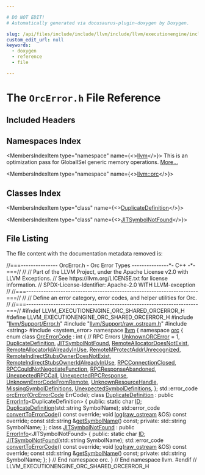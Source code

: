 ```yaml
---

# DO NOT EDIT!
# Automatically generated via docusaurus-plugin-doxygen by Doxygen.

slug: /api/files/include/include/llvm/include/llvm/executionengine/include/llvm/executionengine/orc/include/llvm/executionengine/orc/shared/orcerror-h
custom_edit_url: null
keywords:
  - doxygen
  - reference
  - file

---
```





# The `OrcError.h` File Reference

<DoxygenPage pluginConfig={pluginConfig}>



## Included Headers

<IncludesList>
<IncludesListItem
  filePath="llvm/Support/Error.h"
  permalink="/docs/api/files/include/include/llvm/include/llvm/support/error-h"
  isLocal="true" />
<IncludesListItem
  filePath="llvm/Support/raw_ostream.h"
  permalink="/docs/api/files/include/include/llvm/include/llvm/support/raw-ostream-h"
  isLocal="true" />
<IncludesListItem
  filePath="string"
  permalink=""
  isLocal="false" />
<IncludesListItem
  filePath="system_error"
  permalink=""
  isLocal="false" />
</IncludesList>

## Namespaces Index

<MembersIndex>

<MembersIndexItem
  type="namespace"
  name={<><a href="/docs/api/namespaces/llvm">llvm</a></>}>
This is an optimization pass for GlobalISel generic memory operations. <a href="/docs/api/namespaces/llvm/#details">More...</a>
</MembersIndexItem>

<MembersIndexItem
  type="namespace"
  name={<><a href="/docs/api/namespaces/llvm/orc">llvm::orc</a></>}>
</MembersIndexItem>

</MembersIndex>

## Classes Index

<MembersIndex>

<MembersIndexItem
  type="class"
  name={<><a href="/docs/api/classes/llvm/orc/duplicatedefinition">DuplicateDefinition</a></>}>
</MembersIndexItem>

<MembersIndexItem
  type="class"
  name={<><a href="/docs/api/classes/llvm/orc/jitsymbolnotfound">JITSymbolNotFound</a></>}>
</MembersIndexItem>

</MembersIndex>


## File Listing

The file content with the documentation metadata removed is:

<ProgramListing>

<Link id="l00001" /><CodeLine lineNumber="1"><Highlight kind="comment">//===--------------- OrcError.h - Orc Error Types ---------------&#42;- C++ -&#42;-===//</Highlight><Highlight kind="normal"></Highlight></CodeLine>
<Link id="l00002" /><CodeLine lineNumber="2"><Highlight kind="normal"></Highlight><Highlight kind="comment">//</Highlight><Highlight kind="normal"></Highlight></CodeLine>
<Link id="l00003" /><CodeLine lineNumber="3"><Highlight kind="normal"></Highlight><Highlight kind="comment">// Part of the LLVM Project, under the Apache License v2.0 with LLVM Exceptions.</Highlight><Highlight kind="normal"></Highlight></CodeLine>
<Link id="l00004" /><CodeLine lineNumber="4"><Highlight kind="normal"></Highlight><Highlight kind="comment">// See https://llvm.org/LICENSE.txt for license information.</Highlight><Highlight kind="normal"></Highlight></CodeLine>
<Link id="l00005" /><CodeLine lineNumber="5"><Highlight kind="normal"></Highlight><Highlight kind="comment">// SPDX-License-Identifier: Apache-2.0 WITH LLVM-exception</Highlight><Highlight kind="normal"></Highlight></CodeLine>
<Link id="l00006" /><CodeLine lineNumber="6"><Highlight kind="normal"></Highlight><Highlight kind="comment">//</Highlight><Highlight kind="normal"></Highlight></CodeLine>
<Link id="l00007" /><CodeLine lineNumber="7"><Highlight kind="normal"></Highlight><Highlight kind="comment">//===----------------------------------------------------------------------===//</Highlight><Highlight kind="normal"></Highlight></CodeLine>
<Link id="l00008" /><CodeLine lineNumber="8"><Highlight kind="normal"></Highlight><Highlight kind="comment">//</Highlight><Highlight kind="normal"></Highlight></CodeLine>
<Link id="l00009" /><CodeLine lineNumber="9"><Highlight kind="normal"></Highlight><Highlight kind="comment">// Define an error category, error codes, and helper utilities for Orc.</Highlight><Highlight kind="normal"></Highlight></CodeLine>
<Link id="l00010" /><CodeLine lineNumber="10"><Highlight kind="normal"></Highlight><Highlight kind="comment">//</Highlight><Highlight kind="normal"></Highlight></CodeLine>
<Link id="l00011" /><CodeLine lineNumber="11"><Highlight kind="normal"></Highlight><Highlight kind="comment">//===----------------------------------------------------------------------===//</Highlight><Highlight kind="normal"></Highlight></CodeLine>
<Link id="l00012" /><CodeLine lineNumber="12"><Highlight kind="normal"></Highlight></CodeLine>
<Link id="l00013" /><CodeLine lineNumber="13"><Highlight kind="normal"></Highlight><Highlight kind="preprocessor">#ifndef LLVM&#95;EXECUTIONENGINE&#95;ORC&#95;SHARED&#95;ORCERROR&#95;H</Highlight><Highlight kind="normal"></Highlight></CodeLine>
<Link id="l00014" /><CodeLine lineNumber="14"><Highlight kind="normal"></Highlight><Highlight kind="preprocessor">#define LLVM&#95;EXECUTIONENGINE&#95;ORC&#95;SHARED&#95;ORCERROR&#95;H</Highlight><Highlight kind="normal"></Highlight></CodeLine>
<Link id="l00015" /><CodeLine lineNumber="15"><Highlight kind="normal"></Highlight></CodeLine>
<Link id="l00016" /><CodeLine lineNumber="16"><Highlight kind="normal"></Highlight><Highlight kind="preprocessor">#include &quot;<a href="/docs/api/files/include/include/llvm/include/llvm/support/error-h">llvm/Support/Error.h</a>&quot;</Highlight><Highlight kind="normal"></Highlight></CodeLine>
<Link id="l00017" /><CodeLine lineNumber="17"><Highlight kind="normal"></Highlight><Highlight kind="preprocessor">#include &quot;<a href="/docs/api/files/include/include/llvm/include/llvm/support/raw-ostream-h">llvm/Support/raw&#95;ostream.h</a>&quot;</Highlight><Highlight kind="normal"></Highlight></CodeLine>
<Link id="l00018" /><CodeLine lineNumber="18"><Highlight kind="normal"></Highlight><Highlight kind="preprocessor">#include &lt;string&gt;</Highlight><Highlight kind="normal"></Highlight></CodeLine>
<Link id="l00019" /><CodeLine lineNumber="19"><Highlight kind="normal"></Highlight><Highlight kind="preprocessor">#include &lt;system&#95;error&gt;</Highlight><Highlight kind="normal"></Highlight></CodeLine>
<Link id="l00020" /><CodeLine lineNumber="20"><Highlight kind="normal"></Highlight></CodeLine>
<Link id="l00021" /><CodeLine lineNumber="21"><Highlight kind="normal"></Highlight><Highlight kind="keyword">namespace </Highlight><Highlight kind="normal"><a href="/docs/api/namespaces/llvm">llvm</a> &#123;</Highlight></CodeLine>
<Link id="l00022" /><CodeLine lineNumber="22"><Highlight kind="normal"></Highlight><Highlight kind="keyword">namespace </Highlight><Highlight kind="normal"><a href="/docs/api/namespaces/llvm/orc">orc</a> &#123;</Highlight></CodeLine>
<Link id="l00023" /><CodeLine lineNumber="23"><Highlight kind="normal"></Highlight></CodeLine>
<Link id="l00024" /><CodeLine lineNumber="24" lineLink="/docs/api/namespaces/llvm/orc/#a2ac00a1daeb719e880429ee3a1a2cec9"><Highlight kind="normal"></Highlight><Highlight kind="keyword">enum class</Highlight><Highlight kind="normal"> <a href="/docs/api/namespaces/llvm/orc/#a2ac00a1daeb719e880429ee3a1a2cec9">OrcErrorCode</a> : </Highlight><Highlight kind="keywordtype">int</Highlight><Highlight kind="normal"> &#123;</Highlight></CodeLine>
<Link id="l00025" /><CodeLine lineNumber="25"><Highlight kind="normal">  </Highlight><Highlight kind="comment">// RPC Errors</Highlight><Highlight kind="normal"></Highlight></CodeLine>
<Link id="l00026" /><CodeLine lineNumber="26" lineLink="/docs/api/namespaces/llvm/orc/#a2ac00a1daeb719e880429ee3a1a2cec9a9cdc93dde9ad70aa22e0c4ed2a096d8f"><Highlight kind="normal">  <a href="/docs/api/namespaces/llvm/orc/#a2ac00a1daeb719e880429ee3a1a2cec9a9cdc93dde9ad70aa22e0c4ed2a096d8f">UnknownORCError</a> = 1,</Highlight></CodeLine>
<Link id="l00027" /><CodeLine lineNumber="27" lineLink="/docs/api/namespaces/llvm/orc/#a2ac00a1daeb719e880429ee3a1a2cec9a3c7a3debdc594fa39ee86b3d4c5d3bea"><Highlight kind="normal">  <a href="/docs/api/classes/llvm/orc/duplicatedefinition">DuplicateDefinition</a>,</Highlight></CodeLine>
<Link id="l00028" /><CodeLine lineNumber="28" lineLink="/docs/api/namespaces/llvm/orc/#a2ac00a1daeb719e880429ee3a1a2cec9aaef2ea5850b12e7cddc1f4a55201e832"><Highlight kind="normal">  <a href="/docs/api/classes/llvm/orc/jitsymbolnotfound">JITSymbolNotFound</a>,</Highlight></CodeLine>
<Link id="l00029" /><CodeLine lineNumber="29" lineLink="/docs/api/namespaces/llvm/orc/#a2ac00a1daeb719e880429ee3a1a2cec9a1129a818c9d693ec0420ec0102f182a1"><Highlight kind="normal">  <a href="/docs/api/namespaces/llvm/orc/#a2ac00a1daeb719e880429ee3a1a2cec9a1129a818c9d693ec0420ec0102f182a1">RemoteAllocatorDoesNotExist</a>,</Highlight></CodeLine>
<Link id="l00030" /><CodeLine lineNumber="30" lineLink="/docs/api/namespaces/llvm/orc/#a2ac00a1daeb719e880429ee3a1a2cec9ab86ba6d4a6eea12ea7cd33a379182d99"><Highlight kind="normal">  <a href="/docs/api/namespaces/llvm/orc/#a2ac00a1daeb719e880429ee3a1a2cec9ab86ba6d4a6eea12ea7cd33a379182d99">RemoteAllocatorIdAlreadyInUse</a>,</Highlight></CodeLine>
<Link id="l00031" /><CodeLine lineNumber="31" lineLink="/docs/api/namespaces/llvm/orc/#a2ac00a1daeb719e880429ee3a1a2cec9a7fc0ded8d4d5f06591033d64e7a71038"><Highlight kind="normal">  <a href="/docs/api/namespaces/llvm/orc/#a2ac00a1daeb719e880429ee3a1a2cec9a7fc0ded8d4d5f06591033d64e7a71038">RemoteMProtectAddrUnrecognized</a>,</Highlight></CodeLine>
<Link id="l00032" /><CodeLine lineNumber="32" lineLink="/docs/api/namespaces/llvm/orc/#a2ac00a1daeb719e880429ee3a1a2cec9aacda0870eae3bf8a988c31e8e2b99810"><Highlight kind="normal">  <a href="/docs/api/namespaces/llvm/orc/#a2ac00a1daeb719e880429ee3a1a2cec9aacda0870eae3bf8a988c31e8e2b99810">RemoteIndirectStubsOwnerDoesNotExist</a>,</Highlight></CodeLine>
<Link id="l00033" /><CodeLine lineNumber="33" lineLink="/docs/api/namespaces/llvm/orc/#a2ac00a1daeb719e880429ee3a1a2cec9aea9d5333b542d9b799d2ef5cda4e1a3c"><Highlight kind="normal">  <a href="/docs/api/namespaces/llvm/orc/#a2ac00a1daeb719e880429ee3a1a2cec9aea9d5333b542d9b799d2ef5cda4e1a3c">RemoteIndirectStubsOwnerIdAlreadyInUse</a>,</Highlight></CodeLine>
<Link id="l00034" /><CodeLine lineNumber="34" lineLink="/docs/api/namespaces/llvm/orc/#a2ac00a1daeb719e880429ee3a1a2cec9a1b5ed3737cd80e283f367fb58daeff01"><Highlight kind="normal">  <a href="/docs/api/namespaces/llvm/orc/#a2ac00a1daeb719e880429ee3a1a2cec9a1b5ed3737cd80e283f367fb58daeff01">RPCConnectionClosed</a>,</Highlight></CodeLine>
<Link id="l00035" /><CodeLine lineNumber="35" lineLink="/docs/api/namespaces/llvm/orc/#a2ac00a1daeb719e880429ee3a1a2cec9a320b7102df8e58164bbc442019093227"><Highlight kind="normal">  <a href="/docs/api/namespaces/llvm/orc/#a2ac00a1daeb719e880429ee3a1a2cec9a320b7102df8e58164bbc442019093227">RPCCouldNotNegotiateFunction</a>,</Highlight></CodeLine>
<Link id="l00036" /><CodeLine lineNumber="36" lineLink="/docs/api/namespaces/llvm/orc/#a2ac00a1daeb719e880429ee3a1a2cec9ab34a1bdc4a622d03ebcb86674dd011b4"><Highlight kind="normal">  <a href="/docs/api/namespaces/llvm/orc/#a2ac00a1daeb719e880429ee3a1a2cec9ab34a1bdc4a622d03ebcb86674dd011b4">RPCResponseAbandoned</a>,</Highlight></CodeLine>
<Link id="l00037" /><CodeLine lineNumber="37" lineLink="/docs/api/namespaces/llvm/orc/#a2ac00a1daeb719e880429ee3a1a2cec9ae50a21d5a3fa1908cd75f253ce1d557b"><Highlight kind="normal">  <a href="/docs/api/namespaces/llvm/orc/#a2ac00a1daeb719e880429ee3a1a2cec9ae50a21d5a3fa1908cd75f253ce1d557b">UnexpectedRPCCall</a>,</Highlight></CodeLine>
<Link id="l00038" /><CodeLine lineNumber="38" lineLink="/docs/api/namespaces/llvm/orc/#a2ac00a1daeb719e880429ee3a1a2cec9a7aaf4df089b90dc6518982710f7ab1cc"><Highlight kind="normal">  <a href="/docs/api/namespaces/llvm/orc/#a2ac00a1daeb719e880429ee3a1a2cec9a7aaf4df089b90dc6518982710f7ab1cc">UnexpectedRPCResponse</a>,</Highlight></CodeLine>
<Link id="l00039" /><CodeLine lineNumber="39" lineLink="/docs/api/namespaces/llvm/orc/#a2ac00a1daeb719e880429ee3a1a2cec9a5ff829bc3f475331da4e1e09d4b11fd7"><Highlight kind="normal">  <a href="/docs/api/namespaces/llvm/orc/#a2ac00a1daeb719e880429ee3a1a2cec9a5ff829bc3f475331da4e1e09d4b11fd7">UnknownErrorCodeFromRemote</a>,</Highlight></CodeLine>
<Link id="l00040" /><CodeLine lineNumber="40" lineLink="/docs/api/namespaces/llvm/orc/#a2ac00a1daeb719e880429ee3a1a2cec9aa492b440879c3dcf5819ac4aac49ea2a"><Highlight kind="normal">  <a href="/docs/api/namespaces/llvm/orc/#a2ac00a1daeb719e880429ee3a1a2cec9aa492b440879c3dcf5819ac4aac49ea2a">UnknownResourceHandle</a>,</Highlight></CodeLine>
<Link id="l00041" /><CodeLine lineNumber="41" lineLink="/docs/api/namespaces/llvm/orc/#a2ac00a1daeb719e880429ee3a1a2cec9ab5ea62e5272ec6fc807c54b3d23b27d7"><Highlight kind="normal">  <a href="/docs/api/classes/llvm/orc/missingsymboldefinitions">MissingSymbolDefinitions</a>,</Highlight></CodeLine>
<Link id="l00042" /><CodeLine lineNumber="42" lineLink="/docs/api/namespaces/llvm/orc/#a2ac00a1daeb719e880429ee3a1a2cec9acc1dada5386d1d6091d1ebe9d02ef562"><Highlight kind="normal">  <a href="/docs/api/classes/llvm/orc/unexpectedsymboldefinitions">UnexpectedSymbolDefinitions</a>,</Highlight></CodeLine>
<Link id="l00043" /><CodeLine lineNumber="43"><Highlight kind="normal">&#125;;</Highlight></CodeLine>
<Link id="l00044" /><CodeLine lineNumber="44"><Highlight kind="normal"></Highlight></CodeLine>
<Link id="l00045" /><CodeLine lineNumber="45"><Highlight kind="normal">std::error&#95;code <a href="/docs/api/namespaces/llvm/orc/#ae894da765bbe20dda1a5c7b4f00b13c5">orcError</a>(<a href="/docs/api/namespaces/llvm/orc/#a2ac00a1daeb719e880429ee3a1a2cec9">OrcErrorCode</a> ErrCode);</Highlight></CodeLine>
<Link id="l00046" /><CodeLine lineNumber="46"><Highlight kind="normal"></Highlight></CodeLine>
<Link id="l00047" /><CodeLine lineNumber="47" lineLink="/docs/api/classes/llvm/orc/duplicatedefinition"><Highlight kind="normal"></Highlight><Highlight kind="keyword">class </Highlight><Highlight kind="normal"><a href="/docs/api/classes/llvm/orc/duplicatedefinition/#ac90901d99111591acd60b45f6be55839">DuplicateDefinition</a> : </Highlight><Highlight kind="keyword">public</Highlight><Highlight kind="normal"> <a href="/docs/api/classes/llvm/errorinfo">ErrorInfo</a>&lt;DuplicateDefinition&gt; &#123;</Highlight></CodeLine>
<Link id="l00048" /><CodeLine lineNumber="48"><Highlight kind="normal"></Highlight><Highlight kind="keyword">public</Highlight><Highlight kind="normal">:</Highlight></CodeLine>
<Link id="l00049" /><CodeLine lineNumber="49" lineLink="/docs/api/classes/llvm/orc/duplicatedefinition/#a44129d1d0d22eb4b233d3c9f75650a04"><Highlight kind="normal">  </Highlight><Highlight kind="keyword">static</Highlight><Highlight kind="normal"> </Highlight><Highlight kind="keywordtype">char</Highlight><Highlight kind="normal"> <a href="/docs/api/classes/llvm/orc/duplicatedefinition/#a44129d1d0d22eb4b233d3c9f75650a04">ID</a>;</Highlight></CodeLine>
<Link id="l00050" /><CodeLine lineNumber="50"><Highlight kind="normal"></Highlight></CodeLine>
<Link id="l00051" /><CodeLine lineNumber="51"><Highlight kind="normal">  <a href="/docs/api/namespaces/llvm/orc/#a2ac00a1daeb719e880429ee3a1a2cec9a3c7a3debdc594fa39ee86b3d4c5d3bea">DuplicateDefinition</a>(std::string SymbolName);</Highlight></CodeLine>
<Link id="l00052" /><CodeLine lineNumber="52"><Highlight kind="normal">  std::error&#95;code <a href="/docs/api/classes/llvm/orc/duplicatedefinition/#ae95988177921aa6e9fe2d9e94b809ee0">convertToErrorCode</a>() </Highlight><Highlight kind="keyword">const override</Highlight><Highlight kind="normal">;</Highlight></CodeLine>
<Link id="l00053" /><CodeLine lineNumber="53"><Highlight kind="normal">  </Highlight><Highlight kind="keywordtype">void</Highlight><Highlight kind="normal"> <a href="/docs/api/classes/llvm/orc/duplicatedefinition/#a43a56d5bee12f6e962815c008454f6c3">log</a>(<a href="/docs/api/classes/llvm/raw-ostream">raw&#95;ostream</a> &amp;OS) </Highlight><Highlight kind="keyword">const override</Highlight><Highlight kind="normal">;</Highlight></CodeLine>
<Link id="l00054" /><CodeLine lineNumber="54"><Highlight kind="normal">  </Highlight><Highlight kind="keyword">const</Highlight><Highlight kind="normal"> std::string &amp;<a href="/docs/api/classes/llvm/orc/duplicatedefinition/#a05dca6e27024d313b511d3957a8bc0cd">getSymbolName</a>() </Highlight><Highlight kind="keyword">const</Highlight><Highlight kind="normal">;</Highlight></CodeLine>
<Link id="l00055" /><CodeLine lineNumber="55"><Highlight kind="normal"></Highlight><Highlight kind="keyword">private</Highlight><Highlight kind="normal">:</Highlight></CodeLine>
<Link id="l00056" /><CodeLine lineNumber="56"><Highlight kind="normal">  std::string SymbolName;</Highlight></CodeLine>
<Link id="l00057" /><CodeLine lineNumber="57"><Highlight kind="normal">&#125;;</Highlight></CodeLine>
<Link id="l00058" /><CodeLine lineNumber="58"><Highlight kind="normal"></Highlight></CodeLine>
<Link id="l00059" /><CodeLine lineNumber="59" lineLink="/docs/api/classes/llvm/orc/jitsymbolnotfound"><Highlight kind="normal"></Highlight><Highlight kind="keyword">class </Highlight><Highlight kind="normal"><a href="/docs/api/classes/llvm/orc/jitsymbolnotfound/#a42c27471d59f629cd8146aa69e9afbb2">JITSymbolNotFound</a> : </Highlight><Highlight kind="keyword">public</Highlight><Highlight kind="normal"> <a href="/docs/api/classes/llvm/errorinfo">ErrorInfo</a>&lt;JITSymbolNotFound&gt; &#123;</Highlight></CodeLine>
<Link id="l00060" /><CodeLine lineNumber="60"><Highlight kind="normal"></Highlight><Highlight kind="keyword">public</Highlight><Highlight kind="normal">:</Highlight></CodeLine>
<Link id="l00061" /><CodeLine lineNumber="61" lineLink="/docs/api/classes/llvm/orc/jitsymbolnotfound/#a90070f94a9f8b13a98bbc28963ad4463"><Highlight kind="normal">  </Highlight><Highlight kind="keyword">static</Highlight><Highlight kind="normal"> </Highlight><Highlight kind="keywordtype">char</Highlight><Highlight kind="normal"> <a href="/docs/api/classes/llvm/orc/jitsymbolnotfound/#a90070f94a9f8b13a98bbc28963ad4463">ID</a>;</Highlight></CodeLine>
<Link id="l00062" /><CodeLine lineNumber="62"><Highlight kind="normal"></Highlight></CodeLine>
<Link id="l00063" /><CodeLine lineNumber="63"><Highlight kind="normal">  <a href="/docs/api/namespaces/llvm/orc/#a2ac00a1daeb719e880429ee3a1a2cec9aaef2ea5850b12e7cddc1f4a55201e832">JITSymbolNotFound</a>(std::string SymbolName);</Highlight></CodeLine>
<Link id="l00064" /><CodeLine lineNumber="64"><Highlight kind="normal">  std::error&#95;code <a href="/docs/api/classes/llvm/orc/jitsymbolnotfound/#a709235cac50be7618a1705c9975af8d8">convertToErrorCode</a>() </Highlight><Highlight kind="keyword">const override</Highlight><Highlight kind="normal">;</Highlight></CodeLine>
<Link id="l00065" /><CodeLine lineNumber="65"><Highlight kind="normal">  </Highlight><Highlight kind="keywordtype">void</Highlight><Highlight kind="normal"> <a href="/docs/api/classes/llvm/orc/jitsymbolnotfound/#a3a431695cd5d1c51e5f3a9fec9bb169a">log</a>(<a href="/docs/api/classes/llvm/raw-ostream">raw&#95;ostream</a> &amp;OS) </Highlight><Highlight kind="keyword">const override</Highlight><Highlight kind="normal">;</Highlight></CodeLine>
<Link id="l00066" /><CodeLine lineNumber="66"><Highlight kind="normal">  </Highlight><Highlight kind="keyword">const</Highlight><Highlight kind="normal"> std::string &amp;<a href="/docs/api/classes/llvm/orc/jitsymbolnotfound/#a8b849b2e1a0f2c653c16c89fc6f348c0">getSymbolName</a>() </Highlight><Highlight kind="keyword">const</Highlight><Highlight kind="normal">;</Highlight></CodeLine>
<Link id="l00067" /><CodeLine lineNumber="67"><Highlight kind="normal"></Highlight><Highlight kind="keyword">private</Highlight><Highlight kind="normal">:</Highlight></CodeLine>
<Link id="l00068" /><CodeLine lineNumber="68"><Highlight kind="normal">  std::string SymbolName;</Highlight></CodeLine>
<Link id="l00069" /><CodeLine lineNumber="69"><Highlight kind="normal">&#125;;</Highlight></CodeLine>
<Link id="l00070" /><CodeLine lineNumber="70"><Highlight kind="normal"></Highlight></CodeLine>
<Link id="l00071" /><CodeLine lineNumber="71"><Highlight kind="normal">&#125; </Highlight><Highlight kind="comment">// End namespace orc.</Highlight><Highlight kind="normal"></Highlight></CodeLine>
<Link id="l00072" /><CodeLine lineNumber="72"><Highlight kind="normal">&#125; </Highlight><Highlight kind="comment">// End namespace llvm.</Highlight><Highlight kind="normal"></Highlight></CodeLine>
<Link id="l00073" /><CodeLine lineNumber="73"><Highlight kind="normal"></Highlight></CodeLine>
<Link id="l00074" /><CodeLine lineNumber="74"><Highlight kind="normal"></Highlight><Highlight kind="preprocessor">#endif </Highlight><Highlight kind="comment">// LLVM&#95;EXECUTIONENGINE&#95;ORC&#95;SHARED&#95;ORCERROR&#95;H</Highlight><Highlight kind="normal"></Highlight></CodeLine>

</ProgramListing>


</DoxygenPage>
